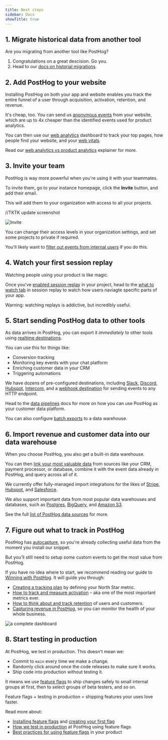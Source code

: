 ```yaml
---
title: Next steps
sidebar: Docs
showTitle: true
---
```


## 1. Migrate historical data from another tool

Are you migrating from another tool like PostHog?

1. Congratulations on a great descision. Go you.
2. Head to our [docs on historial migrations](/docs/migrate).

## 2. Add PostHog to your website

Installing PostHog on both your app and website enables you track the entire funnel of a user through acquisition, activation, retention, and revenue.

It's cheap, too. You can send us [anonymous events](/docs/data/anonymous-vs-identified-events) from your website, which are up to 4x cheaper than the identified events used for product analytics.

You can then use our [web analytics](/docs/web-analytics) dashboard to track your top pages, how people find your website, and your [web vitals](/docs/web-analytics/web-vitals).

Read our [web analytics vs product analytics](/docs/web-analytics/web-vs-product-analytics) explainer for more.

## 3. Invite your team

PostHog is way more powerful when you're using it with your teammates.

To invite them, go to your instance homepage, click the **Invite** button, and add their email. 

This will add them to your organization with access to all your projects.

//TKTK update screenshot

![Invite](https://res.cloudinary.com/dmukukwp6/image/upload/v1710055416/posthog.com/contents/images/tutorials/next-steps-after-installing/invite.png)

You can change their access levels in your organization settings, and set some projects to private if required.

You'll likely want to [filter out events from internal users](/tutorials/filter-internal-users) if you do this.

## 4. Watch your first session replay

Watching people using your product is like magic.

Once you've [enabled session replay](/docs/session-replay/installation) in your project, head to the [what to watch tab](https://us.posthog.com/replay/templates) in session replay to watch how users naviagte specific parts of your app.

Warning: watching replays is addictive, but incredibly useful.

## 5. Start sending PostHog data to other tools

As data arrives in PostHog, you can export it _immediately_ to other tools using [realtime destinations](/docs/cdp/destinations/). 

You can use this for things like:

- Conversion tracking
- Monitoring key events with your chat platform
- Enriching customer data in your CRM
- Triggering automations

We have dozens of pre-configured destinations, including [Slack](/docs/cdp/destinations/slack), [Discord](/docs/cdp/destinations/discord), [Hubspot](/docs/cdp/destinations/hubspot), [Intercom](/docs/cdp/destinations/hubspot), and a [webhook destination](/docs/cdp/destinations/webhook) for sending events to any HTTP endpoint.

Head to the [data pipelines](/docs/cdp) docs for more on how you can use PostHog as your customer data platform.

You can also configure [batch exports](/docs/cdp/batch-exports/s3) to a data warehouse.

## 6. Import revenue and customer data into our data warehouse

When you choose PostHog, you also get a built-in data warehouse.

You can then [link your most valuable data](/docs/data-warehouse/join) from sources like your CRM, payment processor, or database, combine it with the event data already in PostHog, and query across all of it.

We currently offer fully-managed import integrations for the likes of [Stripe](/docs/cdp/sources/stripe), [Hubspot](/docs/cdp/sources/hubspot), and [Salesforce](/docs/cdp/sources/salesforce).

We also support important data from most popular data warehouses and databases, such as [Postgres](/docs/cdp/sources/postgres), [BigQuery](/docs/cdp/sources/bigquery), and [Amazon S3](/docs/cdp/sources/s3).

See the full [list of PostHog data sources](/docs/cdp/sources) for more. 

## 7. Figure out what to track in PostHog

PostHog has [autocapture](/docs/product-analytics/autocapture), so you're already collecting useful data from the moment you install our snippet.

But you'll still need to setup some custom events to get the most value from PostHog.

If you have no idea where to start, we recommend reading our guide to [Winning with PostHog](/docs/new-to-posthog/getting-hogpilled). It will guide you through:

- [Creating a tracking plan](/docs/new-to-posthog/getting-hogpilled) by defining your North Star metric.
- [How to track and measure activation](/docs/new-to-posthog/activation) – aka one of the most important metrics ever.
- [How to think about and track retention](/docs/new-to-posthog/retention) of users and customers.
- [Capturing revenue in PostHog](/docs/new-to-posthog/revenue), so you can monitor the health of your whole business.

![a complete dashboard](https://res.cloudinary.com/dmukukwp6/image/upload/hogflix_c681b6891d.png)

## 8. Start testing in production

At PostHog, we test in production. This doesn't mean we:

- Commit to `main` every time we make a change.
- Randomly click around once the code releases to make sure it works.
- Ship code into production without testing it.

It means we use [feature flags](/docs/feature-flags) to ship changes safely to small internal groups at first, then to select groups of beta testers, and so on.

Feature flags + testing in production = shipping features your uses love faster. 

Read more about:
- [Installing feature flags](/docs/feature-flags/installation) and [creating your first flag](/docs/feature-flags/creating-feature-flags)
- [How we test in production](/product-engineers/testing-in-production) at PostHog using feature flags
- [Best practices for using feature flags](/docs/feature-flags/best-practices) in your product